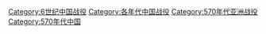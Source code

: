 [[Category:6世纪中国战役|Category:6世纪中国战役]]
[[Category:各年代中国战役|Category:各年代中国战役]]
[[Category:570年代亚洲战役|Category:570年代亚洲战役]]
[[Category:570年代中国|Category:570年代中国]]
